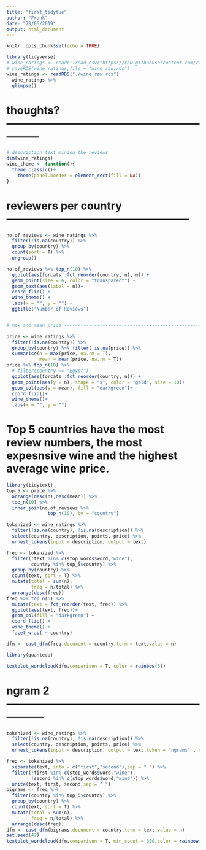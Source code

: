 ```yaml
---
title: "first_tidytue"
author: "Frank"
date: "28/05/2019"
output: html_document
---
```


```r
knitr::opts_chunk$set(echo = TRUE)
```


```r
library(tidyverse)
# wine_ratings <- readr::read_csv("https://raw.githubusercontent.com/rfordatascience/tidytuesday/master/data/2019/2019-05-28/winemag-data-130k-v2.csv")
# saveRDS(wine_ratings,file = "wine_raw.rds")
wine_ratings <- readRDS("./wine_raw.rds")
  wine_ratings %>% 
  glimpse()

```

# thoughts? ---------------------------------------------------------------
```r

# description text mining the reviews
dim(wine_ratings)
wine_theme <- function(){
  theme_classic()+
    theme(panel.border = element_rect(fill = NA))
}

```

# reviewers per country ---------------------------------------------------

```r
no.of_reviews <- wine_ratings %>% 
  filter(!is.na(country)) %>% 
  group_by(country) %>% 
  count(sort = T) %>% 
  ungroup()

no.of_reviews %>% top_n(10) %>% 
  ggplot(aes(forcats::fct_reorder(country, n), n)) +
  geom_point(size = 6, color = "transparent") +
  geom_text(aes(label = n))+
  coord_flip() +
  wine_theme() +
  labs(x = "", y = "") +
  ggtitle("Number of Reviews")


# max and mean price ------------------------------------------------------

price <- wine_ratings %>% 
  filter(!is.na(country)) %>% 
  group_by(country) %>% filter(!is.na(price)) %>% 
  summarise(n = max(price, na.rm = T),
            mean = mean(price, na.rm = T))
price %>% top_n(10) %>% 
  # filter(country == "Egypt")
  ggplot(aes(forcats::fct_reorder(country, n))) +
  geom_point(aes(y = n), shape = "$", color = "gold", size = 10)+
  geom_col(aes(y = mean), fill = "darkgreen")+
  coord_flip()+
  wine_theme()+
  labs(x = "", y = "")
```

#  Top 5 countries have the most review numbers, the most expesnsive wine and the highest average wine price. 

```r
library(tidytext)
top_5 <- price %>% 
  arrange(desc(n),desc(mean)) %>% 
  top_n(10) %>% 
  inner_join(no.of_reviews %>% 
               top_n(10), by = "country")

tokenized <- wine_ratings %>% 
  filter(!is.na(country), !is.na(description)) %>% 
  select(country, description, points, price) %>% 
  unnest_tokens(input = description, output = text)

freq <- tokenized %>% 
  filter(!text %in% c(stop_words$word,"wine"),
         country %in% top_5$country) %>% 
  group_by(country) %>% 
  count(text, sort = T) %>% 
  mutate(total = sum(n),
         freq = n/total) %>%
  arrange(desc(freq)) 
freq %>% top_n(5) %>% 
  mutate(text = fct_reorder(text, freq)) %>%
  ggplot(aes(text, freq))+
  geom_col(fill = "darkgreen") +
  coord_flip() +
  wine_theme() +
  facet_wrap( ~ country)

dfm <- cast_dfm(freq,document = country,term = text,value = n)

library(quanteda)

textplot_wordcloud(dfm,comparison = T, color = rainbow(5))
```

# ngram 2 -----------------------------------------------------------------
```r
tokenized <- wine_ratings %>% 
  filter(!is.na(country), !is.na(description)) %>% 
  select(country, description, points, price) %>% 
  unnest_tokens(input = description, output = text,token = "ngrams" , n = 2)

freq <- tokenized %>% 
  separate(text, into = c("first","second"),sep = " ") %>% 
  filter(!first %in% c(stop_words$word,"wine"),
         !second %in% c(stop_words$word,"wine")) %>% 
  unite(text, first, second,sep = " ")
bigrams <- freq %>% 
  filter(country %in% top_5$country) %>% 
  group_by(country) %>% 
  count(text, sort = T) %>% 
  mutate(total = sum(n),
         freq = n/total) %>%
  arrange(desc(freq)) 
dfm <- cast_dfm(bigrams,document = country,term = text,value = n)
set.seed(42)
textplot_wordcloud(dfm,comparison = T, min_count = 300,color = rainbow(5),labelsize = 1.5)
```